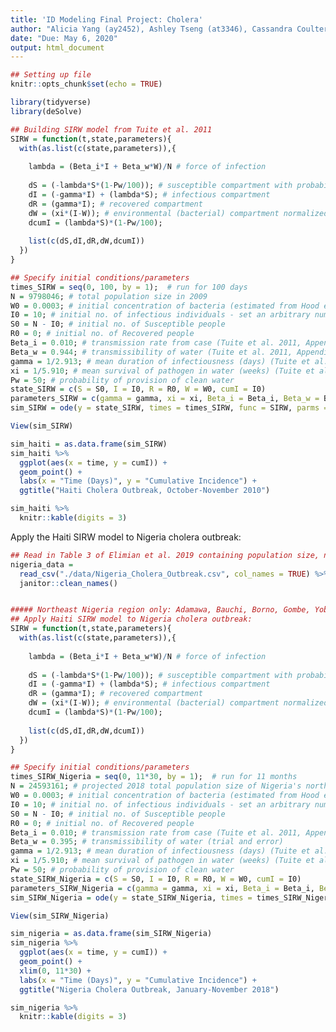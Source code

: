 ```yaml
---
title: 'ID Modeling Final Project: Cholera'
author: "Alicia Yang (ay2452), Ashley Tseng (at3346), Cassandra Coulter (cc4347), and Christopher Armbruster (cwa2118)"
date: "Due: May 6, 2020"
output: html_document
---
```


```r
## Setting up file
knitr::opts_chunk$set(echo = TRUE)

library(tidyverse)
library(deSolve)
```


```r
## Building SIRW model from Tuite et al. 2011
SIRW = function(t,state,parameters){
  with(as.list(c(state,parameters)),{
    
    lambda = (Beta_i*I + Beta_w*W)/N # force of infection
    
    dS = (-lambda*S*(1-Pw/100)); # susceptible compartment with probability of provision of clean water incorporated
    dI = (-gamma*I) + (lambda*S); # infectious compartment
    dR = (gamma*I); # recovered compartment
    dW = (xi*(I-W)); # environmental (bacterial) compartment normalized by total population size
    dcumI = (lambda*S)*(1-Pw/100);
    
    list(c(dS,dI,dR,dW,dcumI))
  })
}

## Specify initial conditions/parameters
times_SIRW = seq(0, 100, by = 1);  # run for 100 days
N = 9798046; # total population size in 2009
W0 = 0.0003; # initial concentration of bacteria (estimated from Hood et al. 1981)
I0 = 10; # initial no. of infectious individuals - set an arbitrary number of 10 for now
S0 = N - I0; # initial no. of Susceptible people
R0 = 0; # initial no. of Recovered people
Beta_i = 0.010; # transmission rate from case (Tuite et al. 2011, Appendix Table 2)
Beta_w = 0.944; # transmissibility of water (Tuite et al. 2011, Appendix Table 2)
gamma = 1/2.913; # mean duration of infectiousness (days) (Tuite et al. 2011, Appendix Table 2)
xi = 1/5.910; # mean survival of pathogen in water (weeks) (Tuite et al. 2011, Appendix Table 2)
Pw = 50; # probability of provision of clean water
state_SIRW = c(S = S0, I = I0, R = R0, W = W0, cumI = I0)
parameters_SIRW = c(gamma = gamma, xi = xi, Beta_i = Beta_i, Beta_w = Beta_w, Pw = Pw)
sim_SIRW = ode(y = state_SIRW, times = times_SIRW, func = SIRW, parms = parameters_SIRW)

View(sim_SIRW)

sim_haiti = as.data.frame(sim_SIRW)
sim_haiti %>% 
  ggplot(aes(x = time, y = cumI)) +
  geom_point() +
  labs(x = "Time (Days)", y = "Cumulative Incidence") +
  ggtitle("Haiti Cholera Outbreak, October-November 2010")

sim_haiti %>% 
  knitr::kable(digits = 3)
```


Apply the Haiti SIRW model to Nigeria cholera outbreak: 
```r
## Read in Table 3 of Elimian et al. 2019 containing population size, no. of cholera cases, no. of cholera deaths, attack rate/100,000 population, and the case fatality rate (%) by state. The total country-wide estimates are in the last row of the dataset.
nigeria_data = 
  read_csv("./data/Nigeria_Cholera_Outbreak.csv", col_names = TRUE) %>%
  janitor::clean_names()


##### Northeast Nigeria region only: Adamawa, Bauchi, Borno, Gombe, Yobe #####
## Apply Haiti SIRW model to Nigeria cholera outbreak:
SIRW = function(t,state,parameters){
  with(as.list(c(state,parameters)),{
    
    lambda = (Beta_i*I + Beta_w*W)/N # force of infection
    
    dS = (-lambda*S*(1-Pw/100)); # susceptible compartment with probability of provision of clean water incorporated
    dI = (-gamma*I) + (lambda*S); # infectious compartment
    dR = (gamma*I); # recovered compartment
    dW = (xi*(I-W)); # environmental (bacterial) compartment normalized by total population size
    dcumI = (lambda*S)*(1-Pw/100);
    
    list(c(dS,dI,dR,dW,dcumI))
  })
}

## Specify initial conditions/parameters
times_SIRW_Nigeria = seq(0, 11*30, by = 1);  # run for 11 months
N = 24593161; # projected 2018 total population size of Nigeria's northeast states
W0 = 0.0003; # initial concentration of bacteria (estimated from Hood et al. 1981)
I0 = 10; # initial no. of infectious individuals - set an arbitrary number of 10 for now
S0 = N - I0; # initial no. of Susceptible people
R0 = 0; # initial no. of Recovered people
Beta_i = 0.010; # transmission rate from case (Tuite et al. 2011, Appendix Table 2)
Beta_w = 0.395; # transmissibility of water (trial and error)
gamma = 1/2.913; # mean duration of infectiousness (days) (Tuite et al. 2011, Appendix Table 2)
xi = 1/5.910; # mean survival of pathogen in water (weeks) (Tuite et al. 2011, Appendix Table 2)
Pw = 50; # probability of provision of clean water
state_SIRW_Nigeria = c(S = S0, I = I0, R = R0, W = W0, cumI = I0)
parameters_SIRW_Nigeria = c(gamma = gamma, xi = xi, Beta_i = Beta_i, Beta_w = Beta_w)
sim_SIRW_Nigeria = ode(y = state_SIRW_Nigeria, times = times_SIRW_Nigeria, func = SIRW, parms = parameters_SIRW_Nigeria)

View(sim_SIRW_Nigeria)

sim_nigeria = as.data.frame(sim_SIRW_Nigeria)
sim_nigeria %>% 
  ggplot(aes(x = time, y = cumI)) +
  geom_point() +
  xlim(0, 11*30) +
  labs(x = "Time (Days)", y = "Cumulative Incidence") +
  ggtitle("Nigeria Cholera Outbreak, January-November 2018")

sim_nigeria %>% 
  knitr::kable(digits = 3)
```


